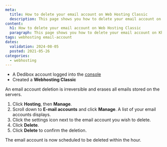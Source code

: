 ```yaml
---
meta:
  title: How to delete your email account on Web Hosting Classic
  description: This page shows you how to delete your email account on Khulnasoft Web Hosting Classic
content:
  h1: How to delete your email account on Web Hosting Classic
  paragraph: This page shows you how to delete your email account on Khulnasoft Web Hosting Classic
tags: webhosting email-account 
dates:
  validation: 2024-08-05
  posted: 2021-05-26
categories:
  - webhosting
---
```


<Macro id="webhosting-online" />

<Macro id="requirements" />

- A Dedibox account logged into the [console](https://console.online.net)
- Created a **Webhosting Classic**

<Message type="important">
  An email account deletion is irreversible and erases all emails stored on the servers.
</Message>

1. Click **Hosting**, then **Manage**.
2. Scroll down to **E-mail accounts** and click **Manage**. A list of your email accounts displays.
3. Click the settings icon next to the email account you wish to delete.
4. Click **Delete**.
5. Click **Delete** to confirm the deletion.

<Message type="note">
  The email account is now scheduled to be deleted within the hour.
</Message>
    

